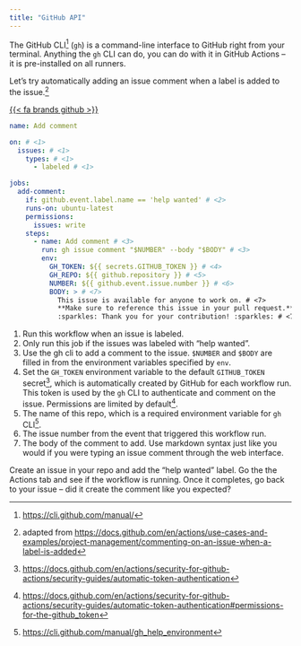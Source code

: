 ```yaml
---
title: "GitHub API"
---
```


The GitHub CLI^[<https://cli.github.com/manual/>] (`gh`) is a command-line
interface to GitHub right from your terminal.
Anything the `gh` CLI can do, you can do with it in GitHub Actions -- it is
pre-installed on all runners.

Let's try automatically adding an issue comment when a label is added to the issue.^[adapted from <https://docs.github.com/en/actions/use-cases-and-examples/project-management/commenting-on-an-issue-when-a-label-is-added>]

[{{< fa brands github >}}](https://github.com/kelly-sovacool/gh-actions-sandbox/tree/main/.github/workflows/add-comment.yml)

```yaml
name: Add comment

on: # <1>
  issues: # <1>
    types: # <1>
      - labeled # <1>

jobs:
  add-comment:
    if: github.event.label.name == 'help wanted' # <2>
    runs-on: ubuntu-latest
    permissions:
      issues: write
    steps:
      - name: Add comment # <3>
        run: gh issue comment "$NUMBER" --body "$BODY" # <3>
        env:
          GH_TOKEN: ${{ secrets.GITHUB_TOKEN }} # <4>
          GH_REPO: ${{ github.repository }} # <5>
          NUMBER: ${{ github.event.issue.number }} # <6>
          BODY: > # <7>
            This issue is available for anyone to work on. # <7>
            **Make sure to reference this issue in your pull request.** # <7>
            :sparkles: Thank you for your contribution! :sparkles: # <7>
```
1. Run this workflow when an issue is labeled.
2. Only run this job if the issues was labeled with "help wanted".
3. Use the gh cli to add a comment to the issue. `$NUMBER` and `$BODY` are filled in from the environment variables specified by `env`.
4. Set the `GH_TOKEN` environment variable to the default `GITHUB_TOKEN` secret^[<https://docs.github.com/en/actions/security-for-github-actions/security-guides/automatic-token-authentication>], which is automatically created by GitHub for each workflow run. This token is used by the `gh` CLI to authenticate and comment on the issue. Permissions are limited by default^[<https://docs.github.com/en/actions/security-for-github-actions/security-guides/automatic-token-authentication#permissions-for-the-github_token>].
5. The name of this repo, which is a required environment variable for `gh` CLI^[<https://cli.github.com/manual/gh_help_environment>].
6. The issue number from the event that triggered this workflow run.
7. The body of the comment to add. Use markdown syntax just like you would if you were typing an issue comment through the web interface.

Create an issue in your repo and add the "help wanted" label.
Go the the Actions tab and see if the workflow is running.
Once it completes, go back to your issue -- did it create the comment like you expected?
